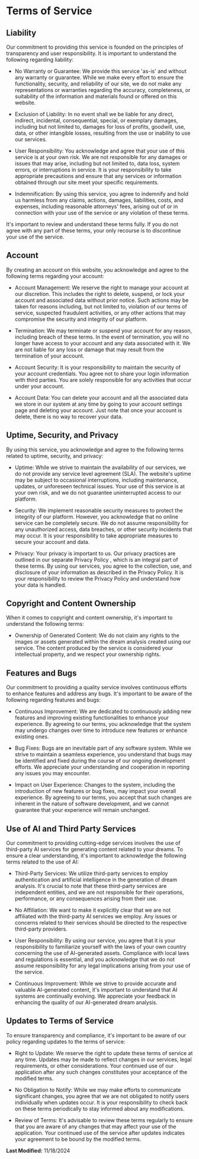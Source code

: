 # Terms of Service

## Liability

Our commitment to providing this service is founded on the principles of transparency and user responsibility. It is important to understand the following regarding liability:

- No Warranty or Guarantee: We provide this service 'as-is' and without any warranty or guarantee. While we make every effort to ensure the functionality, security, and reliability of our site, we do not make any representations or warranties regarding the accuracy, completeness, or suitability of the information and materials found or offered on this website.

- Exclusion of Liability: In no event shall we be liable for any direct, indirect, incidental, consequential, special, or exemplary damages, including but not limited to, damages for loss of profits, goodwill, use, data, or other intangible losses, resulting from the use or inability to use our services.

- User Responsibility: You acknowledge and agree that your use of this service is at your own risk. We are not responsible for any damages or issues that may arise, including but not limited to, data loss, system errors, or interruptions in service. It is your responsibility to take appropriate precautions and ensure that any services or information obtained through our site meet your specific requirements.

- Indemnification: By using this service, you agree to indemnify and hold us harmless from any claims, actions, damages, liabilities, costs, and expenses, including reasonable attorneys' fees, arising out of or in connection with your use of the service or any violation of these terms.

It's important to review and understand these terms fully. If you do not agree with any part of these terms, your only recourse is to discontinue your use of the service.

## Account

By creating an account on this website, you acknowledge and agree to the following terms regarding your account:

- Account Management: We reserve the right to manage your account at our discretion. This includes the right to delete, suspend, or lock your account and associated data without prior notice. Such actions may be taken for reasons including, but not limited to, violation of our terms of service, suspected fraudulent activities, or any other actions that may compromise the security and integrity of our platform.

- Termination: We may terminate or suspend your account for any reason, including breach of these terms. In the event of termination, you will no longer have access to your account and any data associated with it. We are not liable for any loss or damage that may result from the termination of your account.

- Account Security: It is your responsibility to maintain the security of your account credentials. You agree not to share your login information with third parties. You are solely responsible for any activities that occur under your account.

- Account Data: You can delete your account and all the associated data we store in our system at any time by going to your account settings page and deleting your account. Just note that once your account is delete, there is no way to recover your data.

## Uptime, Security, and Privacy

By using this service, you acknowledge and agree to the following terms related to uptime, security, and privacy:

- Uptime: While we strive to maintain the availability of our services, we do not provide any service level agreement (SLA). The website's uptime may be subject to occasional interruptions, including maintenance, updates, or unforeseen technical issues. Your use of this service is at your own risk, and we do not guarantee uninterrupted access to our platform.

- Security: We implement reasonable security measures to protect the integrity of our platform. However, you acknowledge that no online service can be completely secure. We do not assume responsibility for any unauthorized access, data breaches, or other security incidents that may occur. It is your responsibility to take appropriate measures to secure your account and data.

- Privacy: Your privacy is important to us. Our privacy practices are outlined in our separate Privacy Policy , which is an integral part of these terms. By using our services, you agree to the collection, use, and disclosure of your information as described in the Privacy Policy. It is your responsibility to review the Privacy Policy and understand how your data is handled.

## Copyright and Content Ownership

When it comes to copyright and content ownership, it's important to understand the following terms:

- Ownership of Generated Content: We do not claim any rights to the images or assets generated within the dream analysis created using our service. The content produced by the service is considered your intellectual property, and we respect your ownership rights.

## Features and Bugs

Our commitment to providing a quality service involves continuous efforts to enhance features and address any bugs. It's important to be aware of the following regarding features and bugs:

- Continuous Improvement: We are dedicated to continuously adding new features and improving existing functionalities to enhance your experience. By agreeing to our terms, you acknowledge that the system may undergo changes over time to introduce new features or enhance existing ones.

- Bug Fixes: Bugs are an inevitable part of any software system. While we strive to maintain a seamless experience, you understand that bugs may be identified and fixed during the course of our ongoing development efforts. We appreciate your understanding and cooperation in reporting any issues you may encounter.

- Impact on User Experience: Changes to the system, including the introduction of new features or bug fixes, may impact your overall experience. By agreeing to our terms, you accept that such changes are inherent in the nature of software development, and we cannot guarantee that your experience will remain unchanged.

## Use of AI and Third Party Services

Our commitment to providing cutting-edge services involves the use of third-party AI services for generating content related to your dreams. To ensure a clear understanding, it's important to acknowledge the following terms related to the use of AI:

- Third-Party Services: We utilize third-party services to employ authentication and artificial intelligence in the generation of dream analysis. It's crucial to note that these third-party services are independent entities, and we are not responsible for their operations, performance, or any consequences arising from their use.

- No Affiliation: We want to make it explicitly clear that we are not affiliated with the third-party AI services we employ. Any issues or concerns related to their services should be directed to the respective third-party providers.

- User Responsibility: By using our service, you agree that it is your responsibility to familiarize yourself with the laws of your own country concerning the use of AI-generated assets. Compliance with local laws and regulations is essential, and you acknowledge that we do not assume responsibility for any legal implications arising from your use of the service.

- Continuous Improvement: While we strive to provide accurate and valuable AI-generated content, it's important to understand that AI systems are continually evolving. We appreciate your feedback in enhancing the quality of our AI-generated dream analysis.

## Updates to Terms of Service

To ensure transparency and compliance, it's important to be aware of our policy regarding updates to the terms of service:

- Right to Update: We reserve the right to update these terms of service at any time. Updates may be made to reflect changes in our services, legal requirements, or other considerations. Your continued use of our application after any such changes constitutes your acceptance of the modified terms.

- No Obligation to Notify: While we may make efforts to communicate significant changes, you agree that we are not obligated to notify users individually when updates occur. It is your responsibility to check back on these terms periodically to stay informed about any modifications.

- Review of Terms: It's advisable to review these terms regularly to ensure that you are aware of any changes that may affect your use of the application. Your continued use of the service after updates indicates your agreement to be bound by the modified terms.

**Last Modified:** 11/18/2024

